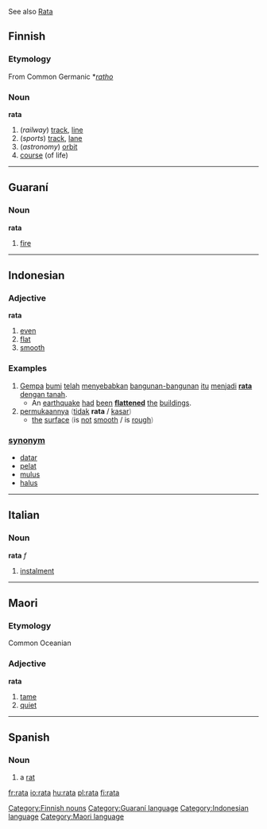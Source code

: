 See also [[Rata]]
==Finnish==
===Etymology===
From Common Germanic *''[[ratho]]''
===Noun===
'''rata'''

# (''railway'') [[track]], [[line]]
# (''sports'') [[track]], [[lane]]
# (''astronomy'') [[orbit]]
# [[course]] (of life)

[[Category:Finnish nouns]]

----

==Guaraní==
===Noun===
'''rata'''

# [[fire]]

[[Category:Guaraní language]]

----

==Indonesian==
===Adjective===
'''rata'''

# [[even]]
# [[flat]]
# [[smooth]]

===Examples===
# [[gempa|Gempa]] [[bumi]] [[telah]] [[sebab|menyebabkan]] [[bangun|bangunan-bangunan]] [[itu]] [[jadi|menjadi]] <u>'''rata''' [[dengan]] [[tanah]]</u>.
#* An [[earthquake]]  [[had]] [[been]] '''[[flatten]]ed''' [[the]] [[building]]s.
# [[muka|permukaannya]] <font color="grey">(</font>[[tidak]] '''rata''' / [[kasar]]<font color="grey">)</font>
#* [[the]] [[surface]] <font color="grey">(</font>is [[not]] [[smooth]] / is [[rough]]<font color="grey">)</font>

=== [[synonym]] ===
* [[datar]]
* [[pelat]]
* [[mulus]]
* [[halus]]

[[Category:Indonesian language]]

----

==Italian==
===Noun===
'''rata''' ''f''

# [[instalment]]

----

==Maori==
===Etymology===
Common Oceanian
===Adjective===
'''rata'''

# [[tame]]
# [[quiet]]

[[Category:Maori language]]

----

== Spanish ==
=== Noun ===
# a [[rat]]

[[fr:rata]]
[[io:rata]]
[[hu:rata]]
[[pl:rata]]
[[fi:rata]]